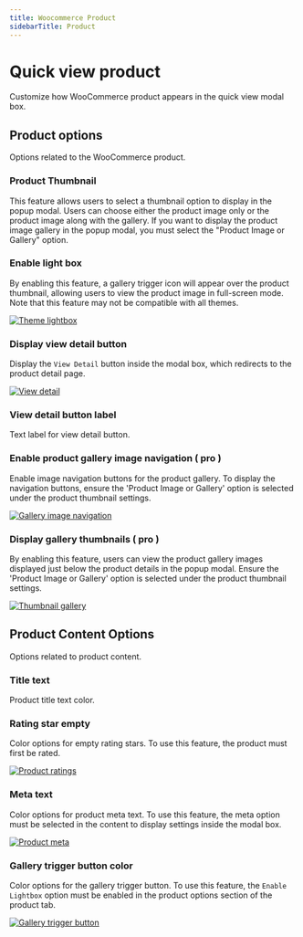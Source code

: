 ```yaml
---
title: Woocommerce Product
sidebarTitle: Product
---
```


# Quick view product

Customize how WooCommerce product appears in the quick view modal box.


## Product options

Options related to the WooCommerce product.

### Product Thumbnail

This feature allows users to select a thumbnail option to display in the popup modal. Users can choose either the product image only or the product image along with the gallery. If you want to display the product image gallery in the popup modal, you must select the "Product Image or Gallery" option.


### Enable light box

By enabling this feature, a gallery trigger icon will appear over the product thumbnail, allowing users to view the product image in full-screen mode. Note that this feature may not be compatible with all themes.


[![Theme lightbox](/products/quick-view/theme-lightbox.png)](/products/quick-view/theme-lightbox.png)



### Display view detail button

Display the `View Detail` button inside the modal box, which redirects to the product detail page.


[![View detail](/products/quick-view/view-detail.png)](/products/quick-view/view-detail.png)



### View detail button label

Text label for view detail button.



### Enable product gallery image navigation ( pro )

Enable image navigation buttons for the product gallery. To display the navigation buttons, ensure the 'Product Image or Gallery' option is selected under the product thumbnail settings.

[![Gallery image navigation](/products/quick-view/gallery-image-navigation.png)](/products/quick-view/gallery-image-navigation.png)



### Display gallery thumbnails ( pro )

By enabling this feature, users can view the product gallery images displayed just below the product details in the popup modal. Ensure the 'Product Image or Gallery' option is selected under the product thumbnail settings.

[![Thumbnail gallery](/products/quick-view/thumbnail-gallery.png)](/products/quick-view/thumbnail-gallery.png)




## Product Content Options

Options related to product content.

### Title text

Product title text color.

### Rating star empty

Color options for empty rating stars. To use this feature, the product must first be rated.

[![Product ratings](/products/quick-view/product-ratings.png)](/products/quick-view/product-ratings.png)



### Meta text

Color options for product meta text. To use this feature, the meta option must be selected in the content to display settings inside the modal box.

[![Product meta](/products/quick-view/product-meta.png)](/products/quick-view/product-meta.png)



### Gallery trigger button color

Color options for the gallery trigger button. To use this feature, the `Enable Lightbox` option must be enabled in the product options section of the product tab.

[![Gallery trigger button](/products/quick-view/gallery-trigger-button.png)](/products/quick-view/gallery-trigger-button.png)

